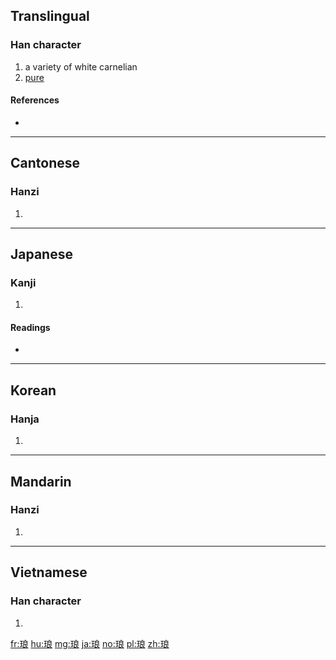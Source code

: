 {{also|瑯}}
==Translingual==

===Han character===
{{Han char|rn=96|rad=玉|as=07|sn=11|four=13132|canj=MGIAV}}

# a variety of white carnelian
# [[pure]]

====References====
* {{Han ref|kx=0733.010|dkj=21013|dj=1144.080|hdz=21118.120|uh=7405|ud=29701|bh=B277|bd=45687}}

----

==Cantonese==

===Hanzi===
{{yue-hanzi|jyut=|y=long4}}

# {{defn|lang=yue|sort=玉07}}

----

==Japanese==

===Kanji===
{{ja-kanji|grade=|rs=玉07}}

# {{defn|lang=ja|sort=玉07}}

====Readings====
* {{ja-readings|on=[[ろう]] (rō)|kun=|nanori=}}

----

==Korean==

===Hanja===
{{ko-hanja|hangeul=[[랑]]>[[낭]]|eumhun=|rv=rang>nang|mr=rang>nang|y=lang>nang}}

# {{defn|lang=ko|sort=玉07}}

----

==Mandarin==

===Hanzi===
{{cmn-hanzi|pin=[[láng]] ([[lang2]]), [[làng]] ([[lang4]])|wg=lang<sup>2</sup>, lang<sup>4</sup>}}

# {{defn|lang=cmn|sort=玉07}}

----

==Vietnamese==

===Han character===
{{vi-hantu|[[lang]]|rs=玉07}}

# {{defn|lang=vi|sort=玉07}}

[[fr:琅]]
[[hu:琅]]
[[mg:琅]]
[[ja:琅]]
[[no:琅]]
[[pl:琅]]
[[zh:琅]]